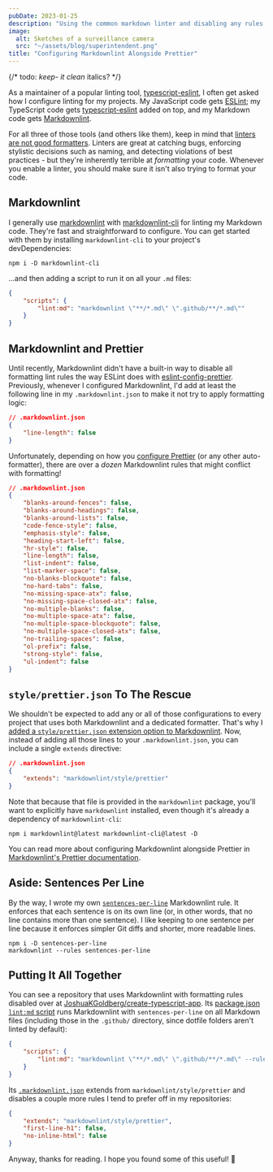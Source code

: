```yaml
---
pubDate: 2023-01-25
description: "Using the common markdown linter and disabling any rules that would intersect with dedicated formatters such as Prettier."
image:
  alt: Sketches of a surveillance camera
  src: "~/assets/blog/superintendent.png"
title: "Configuring Markdownlint Alongside Prettier"
---
```



{/* todo: _keep- it clean_ italics? */}

<LabeledImage
	alt="Sketches of a surveillance camera"
	description="Concept art from the Halo 3: ODST character, Superintendent, known for saying _keep it clean_."
	original="https://halo.fandom.com/wiki/Superintendent?file=Concept_surveillance_cam.png"
	src={superintendent}
/>

As a maintainer of a popular linting tool, [typescript-eslint](https://typescript-eslint.io), I often get asked how I configure linting for my projects.
My JavaScript code gets [ESLint](https://eslint.org); my TypeScript code gets [typescript-eslint](https://typescript-eslint.io) added on top, and my Markdown code gets [Markdownlint](https://github.com/DavidAnson/markdownlint).

For all three of those tools (and others like them), keep in mind that [linters are not good formatters](https://typescript-eslint.io/linting/troubleshooting/formatting#formatters-vs-linters).
Linters are great at catching bugs, enforcing stylistic decisions such as naming, and detecting violations of best practices - but they're inherently terrible at _formatting_ your code.
Whenever you enable a linter, you should make sure it isn't also trying to format your code.

## Markdownlint

I generally use [markdownlint](https://github.com/DavidAnson/markdownlint) with [markdownlint-cli](https://github.com/igorshubovych/markdownlint-cli) for linting my Markdown code.
They're fast and straightforward to configure.
You can get started with them by installing `markdownlint-cli` to your project's devDependencies:

```shell
npm i -D markdownlint-cli
```

...and then adding a script to run it on all your `.md` files:

```json
{
	"scripts": {
		"lint:md": "markdownlint \"**/*.md\" \".github/**/*.md\""
	}
}
```

## Markdownlint and Prettier

Until recently, Markdownlint didn't have a built-in way to disable all formatting lint rules the way ESLint does with [eslint-config-prettier](https://github.com/prettier/eslint-config-prettier).
Previously, whenever I configured Markdownlint, I'd add at least the following line in my `.markdownlint.json` to make it not try to apply formatting logic:

```json
// .markdownlint.json
{
	"line-length": false
}
```

Unfortunately, depending on how you [configure Prettier](https://prettier.io/docs/en/configuration.html) (or any other auto-formatter), there are over a _dozen_ Markdownlint rules that might conflict with formatting!

```json
// .markdownlint.json
{
	"blanks-around-fences": false,
	"blanks-around-headings": false,
	"blanks-around-lists": false,
	"code-fence-style": false,
	"emphasis-style": false,
	"heading-start-left": false,
	"hr-style": false,
	"line-length": false,
	"list-indent": false,
	"list-marker-space": false,
	"no-blanks-blockquote": false,
	"no-hard-tabs": false,
	"no-missing-space-atx": false,
	"no-missing-space-closed-atx": false,
	"no-multiple-blanks": false,
	"no-multiple-space-atx": false,
	"no-multiple-space-blockquote": false,
	"no-multiple-space-closed-atx": false,
	"no-trailing-spaces": false,
	"ol-prefix": false,
	"strong-style": false,
	"ul-indent": false
}
```

## `style/prettier.json` To The Rescue

We shouldn't be expected to add any or all of those configurations to every project that uses both Markdownlint and a dedicated formatter.
That's why I [added a `style/prettier.json` extension option to Markdownlint](https://github.com/DavidAnson/markdownlint/pull/594).
Now, instead of adding all those lines to your `.markdownlint.json`, you can include a single `extends` directive:

```json
// .markdownlint.json
{
	"extends": "markdownlint/style/prettier"
}
```

Note that because that file is provided in the `markdownlint` package, you'll want to explicitly have `markdownlint` installed, even though it's already a dependency of `markdownlint-cli`:

```shell
npm i markdownlint@latest markdownlint-cli@latest -D
```

You can read more about configuring Markdownlint alongside Prettier in [Markdownlint's Prettier documentation](https://github.com/DavidAnson/markdownlint/blob/main/doc/Prettier.md).

## Aside: Sentences Per Line

By the way, I wrote my own [`sentences-per-line`](https://github.com/JoshuaKGoldberg/sentences-per-line) Markdownlint rule.
It enforces that each sentence is on its own line (or, in other words, that no line contains more than one sentence).
I like keeping to one sentence per line because it enforces simpler Git diffs and shorter, more readable lines.

```shell
npm i -D sentences-per-line
markdownlint --rules sentences-per-line
```

## Putting It All Together

You can see a repository that uses Markdownlint with formatting rules disabled over at [JoshuaKGoldberg/create-typescript-app](https://github.com/JoshuaKGoldberg/create-typescript-app).
Its [package.json `lint:md` script](https://github.com/JoshuaKGoldberg/create-typescript-app/blob/55da5833d893bb2f9831896dfa23bd027fc04cfb/package.json#LL60) runs Markdownlint with `sentences-per-line` on all Markdown files (including those in the `.github/` directory, since dotfile folders aren't linted by default):

```json
{
	"scripts": {
		"lint:md": "markdownlint \"**/*.md\" \".github/**/*.md\" --rules sentences-per-line"
	}
}
```

Its [`.markdownlint.json`](https://github.com/JoshuaKGoldberg/create-typescript-app/blob/55da5833d893bb2f9831896dfa23bd027fc04cfb/.markdownlint.json) extends from `markdownlint/style/prettier` and disables a couple more rules I tend to prefer off in my repositories:

```json
{
	"extends": "markdownlint/style/prettier",
	"first-line-h1": false,
	"no-inline-html": false
}
```

Anyway, thanks for reading.
I hope you found some of this useful!
🧹
